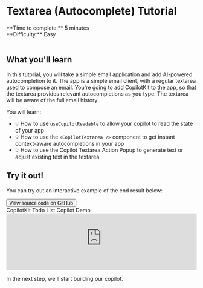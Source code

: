 
# Textarea (Autocomplete) Tutorial

<div>
  <div>**Time to complete:** 5 minutes</div>
  <div>**Difficulty:** Easy</div>
</div>

<br />

<YouTubeVideo videoId="C7px2wxr0k4" defaultPlaybackRate={1.25} />

## What you'll learn

In this tutorial, you will take a simple email application and add AI-powered autocompletion to it. The app is a simple email client, with a regular textarea used to compose an email. You're going to add CopilotKit to the app, so that the textarea provides relevant autocompletions as you type. The textarea will be aware of the full email history.

You will learn:

- 💡 How to use `useCopilotReadable` to allow your copilot to read the state of your app
- 💡 How to use the `<CopilotTextarea />` component to get instant context-aware autocompletions in your app
- 💡 How to use the Copilot Textarea Action Popup to generate text or adjust existing text in the textarea

## Try it out!

You can try out an interactive example of the end result below:

<Link href="https://github.com/CopilotKit/example-textarea?ref=docs-tutorial" target="_blank">
  <button className="bg-neutral-800 text-white px-4 py-2 rounded-lg flex items-center gap-2 mt-2 font-medium">
    <FaGithub className="w-4 h-4" />
    <span>View source code on GitHub</span>
  </button>
</Link>

<div className="flex flex-col shadow-lg rounded-lg my-4">
  <div className="bg-neutral-800 h-11 rounded-t-lg flex items-center px-4">
    <div className="flex-1 text-center text-white font-medium">CopilotKit Todo List Copilot Demo</div>
  </div>
  <iframe
    className="rounded-b-lg h-[850px]"
    src="https://example-textarea.vercel.app/"
    width="100%"
    referrerPolicy="strict-origin-when-cross-origin"
    title="CopilotKit Textarea Demo"
    frameBorder="0"
    allowFullScreen
    ></iframe>
</div>

In the next step, we'll start building our copilot.